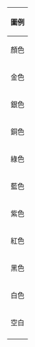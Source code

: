 {| style="margin-right:0; font-size:85%" class="wikitable"
! colspan=2 | 圖例
|-
! 顏色 !! 結果
|- style="background-color:#FFFFBF"
| 金色 || 冠軍
|- style="background-color:#DFDFDF"
| 銀色 || 亞軍
|- style="background-color:#FFDF9F"
| 銅色 || 季軍
|- style="background-color:#DFFFDF"
| 綠色 || 積分區完賽
|- style="background-color:#CFCFFF"
| rowspan="2"| 藍色 
| 無積分完賽
|- style="background-color:#CFCFFF"
| 無成績完賽（NC）
|- style="background-color:#EFCFFF"
| 紫色 || 未完賽（Ret）
|- style="background-color:#FFCFCF"
| rowspan="2"| 紅色
| 未獲參賽資格（DNQ）
|- style="background-color:#FFCFCF"
| {{nowrap|未獲排位賽資格（DNPQ）}}
|- style="background-color:#000000; color:white"
| 黑色 || 取消資格（DSQ）
|- style="background-color:#FFFFFF"
| rowspan="2"| 白色
| 未起步（DNS）
|- style="background-color:#FFFFFF"
| 賽事取消（C）
|-
| rowspan="4" | 空白 
| 未參加練習賽（DNP）
|-
| 禁赛（EX）
|-
| 未到達（DNA）
|-
| 在賽事開始前退出（WD）
|-
|}
<noinclude>{{documentation|content=

此模板僅在世界一級方程式錦標賽賽季條目之積分榜表格，作為圖例之用。

[[Category:一級方程式模板|F1 driver results legend 4]]
}}</noinclude>